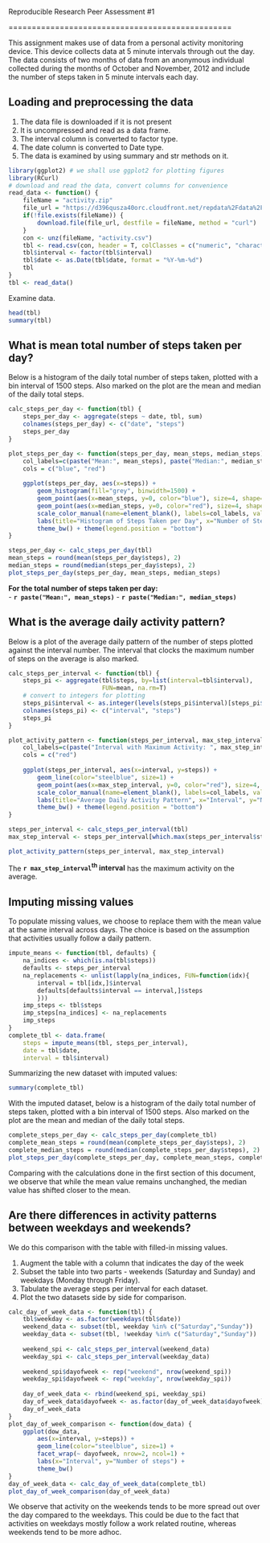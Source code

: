 Reproducible Research Peer Assessment #1

================================================

This assignment makes use of data from a personal activity monitoring device. This device collects data at 5 minute intervals through out the day. The data consists of two months of data from an anonymous individual collected during the months of October and November, 2012 and include the number of steps taken in 5 minute intervals each day.

## Loading and preprocessing the data

1. The data file is downloaded if it is not present
2. It is uncompressed and read as a data frame.
3. The interval column is converted to factor type.
4. The date column is converted to Date type.
5. The data is examined by using summary and str methods on it.

```r
library(ggplot2) # we shall use ggplot2 for plotting figures
library(RCurl)
# download and read the data, convert columns for convenience
read_data <- function() {
    fileName = "activity.zip"
    file_url = "https://d396qusza40orc.cloudfront.net/repdata%2Fdata%2Factivity.zip"
    if(!file.exists(fileName)) {
        download.file(file_url, destfile = fileName, method = "curl")
    }
    con <- unz(fileName, "activity.csv")
    tbl <- read.csv(con, header = T, colClasses = c("numeric", "character", "numeric"))
    tbl$interval <- factor(tbl$interval)
    tbl$date <- as.Date(tbl$date, format = "%Y-%m-%d")
    tbl
}
tbl <- read_data()
```

Examine data.
```r
head(tbl)
summary(tbl)
```

## What is mean total number of steps taken per day?

Below is a histogram of the daily total number of steps taken, plotted with a bin interval of 1500 steps. Also marked on the plot are the mean and median of the daily total steps.

```r
calc_steps_per_day <- function(tbl) {
    steps_per_day <- aggregate(steps ~ date, tbl, sum)
    colnames(steps_per_day) <- c("date", "steps")
    steps_per_day
}

plot_steps_per_day <- function(steps_per_day, mean_steps, median_steps) {
    col_labels=c(paste("Mean:", mean_steps), paste("Median:", median_steps))
    cols = c("blue", "red")
    
    ggplot(steps_per_day, aes(x=steps)) + 
        geom_histogram(fill="grey", binwidth=1500) + 
        geom_point(aes(x=mean_steps, y=0, color="blue"), size=4, shape=15) + 
        geom_point(aes(x=median_steps, y=0, color="red"), size=4, shape=15) + 
        scale_color_manual(name=element_blank(), labels=col_labels, values=cols) + 
        labs(title="Histogram of Steps Taken per Day", x="Number of Steps", y="Count") + 
        theme_bw() + theme(legend.position = "bottom")    
}

steps_per_day <- calc_steps_per_day(tbl)
mean_steps = round(mean(steps_per_day$steps), 2)
median_steps = round(median(steps_per_day$steps), 2)
plot_steps_per_day(steps_per_day, mean_steps, median_steps)
```

**For the total number of steps taken per day:**  
- **`r paste("Mean:", mean_steps)`**
- **`r paste("Median:", median_steps)`**


## What is the average daily activity pattern?

Below is a plot of the average daily pattern of the number of steps plotted against the interval number. The interval that clocks the maximum number of steps on the average is also marked.


```r
calc_steps_per_interval <- function(tbl) {
    steps_pi <- aggregate(tbl$steps, by=list(interval=tbl$interval),
                          FUN=mean, na.rm=T)
    # convert to integers for plotting
    steps_pi$interval <- as.integer(levels(steps_pi$interval)[steps_pi$interval])
    colnames(steps_pi) <- c("interval", "steps")
    steps_pi
}

plot_activity_pattern <- function(steps_per_interval, max_step_interval) {
    col_labels=c(paste("Interval with Maximum Activity: ", max_step_interval))
    cols = c("red")
    
    ggplot(steps_per_interval, aes(x=interval, y=steps)) +   
        geom_line(color="steelblue", size=1) +  
        geom_point(aes(x=max_step_interval, y=0, color="red"), size=4, shape=15) +  
        scale_color_manual(name=element_blank(), labels=col_labels, values=cols) +     
        labs(title="Average Daily Activity Pattern", x="Interval", y="Number of steps") +  
        theme_bw() + theme(legend.position = "bottom")
}

steps_per_interval <- calc_steps_per_interval(tbl)
max_step_interval <- steps_per_interval[which.max(steps_per_interval$steps),]$interval

plot_activity_pattern(steps_per_interval, max_step_interval)
```

The **`r max_step_interval`<sup>th</sup> interval** has the maximum activity on the average.

## Imputing missing values

To populate missing values, we choose to replace them with the mean value at the same interval across days. The choice is based on the assumption that activities usually follow a daily pattern.


```r
impute_means <- function(tbl, defaults) {
    na_indices <- which(is.na(tbl$steps))
    defaults <- steps_per_interval
    na_replacements <- unlist(lapply(na_indices, FUN=function(idx){
        interval = tbl[idx,]$interval
        defaults[defaults$interval == interval,]$steps
        }))
    imp_steps <- tbl$steps
    imp_steps[na_indices] <- na_replacements
    imp_steps
}
complete_tbl <- data.frame(  
    steps = impute_means(tbl, steps_per_interval),  
    date = tbl$date,  
    interval = tbl$interval)
```

Summarizing the new dataset with imputed values:
```r
summary(complete_tbl)
```

With the imputed dataset, below is a histogram of the daily total number of steps taken, plotted with a bin interval of 1500 steps. Also marked on the plot are the mean and median of the daily total steps.

```r
complete_steps_per_day <- calc_steps_per_day(complete_tbl)
complete_mean_steps = round(mean(complete_steps_per_day$steps), 2)
complete_median_steps = round(median(complete_steps_per_day$steps), 2)
plot_steps_per_day(complete_steps_per_day, complete_mean_steps, complete_median_steps)
```

Comparing with the calculations done in the first section of this document, we observe that while the mean value remains unchanghed, the median value has shifted closer to the mean.

## Are there differences in activity patterns between weekdays and weekends?

We do this comparison with the table with filled-in missing values.

1. Augment the table with a column that indicates the day of the week
2. Subset the table into two parts - weekends (Saturday and Sunday) and weekdays (Monday through Friday).
3. Tabulate the average steps per interval for each dataset.
4. Plot the two datasets side by side for comparison.

```r
calc_day_of_week_data <- function(tbl) {
    tbl$weekday <- as.factor(weekdays(tbl$date))
    weekend_data <- subset(tbl, weekday %in% c("Saturday","Sunday"))
    weekday_data <- subset(tbl, !weekday %in% c("Saturday","Sunday"))
    
    weekend_spi <- calc_steps_per_interval(weekend_data)
    weekday_spi <- calc_steps_per_interval(weekday_data)
    
    weekend_spi$dayofweek <- rep("weekend", nrow(weekend_spi))
    weekday_spi$dayofweek <- rep("weekday", nrow(weekday_spi))
    
    day_of_week_data <- rbind(weekend_spi, weekday_spi)
    day_of_week_data$dayofweek <- as.factor(day_of_week_data$dayofweek)
    day_of_week_data
}
plot_day_of_week_comparison <- function(dow_data) {
    ggplot(dow_data, 
        aes(x=interval, y=steps)) + 
        geom_line(color="steelblue", size=1) + 
        facet_wrap(~ dayofweek, nrow=2, ncol=1) +
        labs(x="Interval", y="Number of steps") +
        theme_bw()
}
day_of_week_data <- calc_day_of_week_data(complete_tbl)
plot_day_of_week_comparison(day_of_week_data)
```

We observe that activity on the weekends tends to be more spread out over the day compared to the weekdays. This could be due to the fact that activities on weekdays mostly follow a work related routine, whereas weekends tend to be more adhoc.
